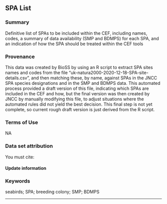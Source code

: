 
## SPA List {#spalist}

### Summary {-}
Definitive list of SPAs to be included within the CEF, including names, codes, a summary of data availability (SMP and BDMPS) for each SPA, and an indication of how the SPA should be treated within the CEF tools

### Provenance {-}
This data was created by BioSS by using an R script to extract SPA sites names and codes from the file "uk-natura2000-2020-12-18-SPA-site-details.csv", and then matching these, by name, against SPAs in the JNCC SPA species designations and in the SMP and BDMPS data. This automated process provided a draft version of this file, indicating which SPAs are included in the CEF and how, but the final version was then created by JNCC by manually modifying this file, to adjust situations where the automated rules did not yield the best decision. This final step is not yet complete, so current rough draft version is just derived from the R script.

### Terms of Use {-}
NA

### Data set attribution {-}
You must cite: 


#### Update information {-}


### Keywords {-}
seabirds; SPA; breeding colony; SMP; BDMPS

----

